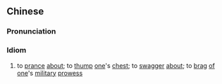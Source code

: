 {{also|耀武扬威}}
==Chinese==
{{zh-forms|s=耀武扬威|type=22}}

===Pronunciation===
{{zh-pron
|m=yàowǔ yángwēi
|mn=iāu-bù-iông-ui
|cat=id
}}

===Idiom===
{{zh-idiom}}

# to [[prance]] [[about]]; to [[thump]] [[one]]'s [[chest]]; to [[swagger]] [[about]]; to [[brag]] [[of]] [[one]]'s [[military]] [[prowess]]